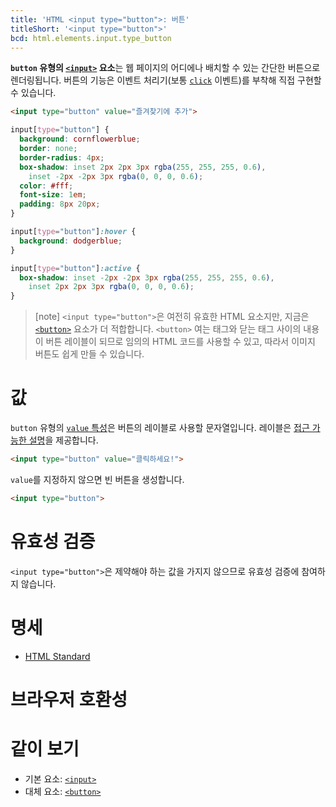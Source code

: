 ```yaml
---
title: 'HTML <input type="button">: 버튼'
titleShort: '<input type="button">'
bcd: html.elements.input.type_button
---
```


**`button` 유형의 [`<input>`](../input) 요소**는 웹 페이지의 어디에나 배치할 수 있는 간단한 버튼으로 렌더링됩니다. 버튼의 기능은 이벤트 처리기(보통 [`click`](https://developer.mozilla.org/en-US/docs/Web/API/Element/click_event) 이벤트)를 부착해 직접 구현할 수 있습니다.

```html hidden name=demo
<input type="button" value="즐겨찾기에 추가">
```

```css hidden name=demo
input[type="button"] {
  background: cornflowerblue;
  border: none;
  border-radius: 4px;
  box-shadow: inset 2px 2px 3px rgba(255, 255, 255, 0.6),
    inset -2px -2px 3px rgba(0, 0, 0, 0.6);
  color: #fff;
  font-size: 1em;
  padding: 8px 20px;
}

input[type="button"]:hover {
  background: dodgerblue;
}

input[type="button"]:active {
  box-shadow: inset -2px -2px 3px rgba(255, 255, 255, 0.6),
    inset 2px 2px 3px rgba(0, 0, 0, 0.6);
}
```

<LiveExample height={180} lang="html" name="demo" />

> [note] `<input type="button">`은 여전히 유효한 HTML 요소지만, 지금은 [`<button>`](../button) 요소가 더 적합합니다. `<button>` 여는 태그와 닫는 태그 사이의 내용이 버튼 레이블이 되므로 임의의 HTML 코드를 사용할 수 있고, 따라서 이미지 버튼도 쉽게 만들 수 있습니다.

# 값

`button` 유형의 [`value` 특성](../input#term-value)은 버튼의 레이블로 사용할 문자열입니다. 레이블은 [접근 가능한 설명](https://developer.mozilla.org/en-US/docs/Glossary/Accessible_description)을 제공합니다.

```html hidden name=button-value
<input type="button" value="클릭하세요!">
```

<LiveExample height={80} name="button-value" />

`value`를 지정하지 않으면 빈 버튼을 생성합니다.

```html hidden name=button-valueless
<input type="button">
```

<LiveExample height={80} name="button-valueless" />

# 유효성 검증

`<input type="button">`은 제약해야 하는 값을 가지지 않으므로 유효성 검증에 참여하지 않습니다.

# 명세

- [HTML Standard](<https://html.spec.whatwg.org/multipage/input.html#button-state-(type=button)>)

# 브라우저 호환성

<BrowserCompat data={props.bcd} />

# 같이 보기

- 기본 요소: [`<input>`](./input)
- 대체 요소: [`<button>`](./button)
